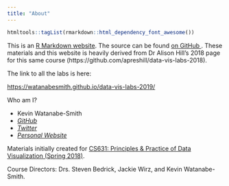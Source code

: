 ```yaml
---
title: "About"
---
```


```r
htmltools::tagList(rmarkdown::html_dependency_font_awesome())
```



This is an [R Markdown website](http://rmarkdown.rstudio.com/rmarkdown_websites.html). 
The source can be found [on GitHub <i class="fa fa-github"></i>](https://github.com/watanabesmith/data-vis-labs-2019).
These materials and this website is heavily derived from Dr Alison Hill's 2018 page for this same course (https://github.com/apreshill/data-vis-labs-2018).

The link to all the labs is here:

<https://watanabesmith.github.io/data-vis-labs-2019/>

Who am I?

  * Kevin Watanabe-Smith
  * <a href = "https://github.com/WatanabeSmith/"><i class="fa fa-github"> GitHub</i></a>
  * <a href = "https://twitter.com/WatanabeSmith"><i class="fa fa-twitter"> Twitter</i></a>
  * <a href = "https://watanabesmith.rbind.io/"><i class="fa fa-home"> Personal Website</i></a>

Materials initially created for [CS631: Principles & Practice of Data Visualization (Spring 2018)](http://cslu.ohsu.edu/~bedricks/courses/cs631/).

Course Directors: Drs. Steven Bedrick, Jackie Wirz, and Kevin Watanabe-Smith.

